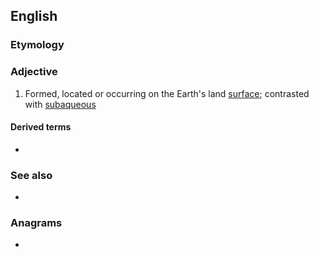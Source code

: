 ==English==

===Etymology===
{{prefix|en|sub|aerial}}

===Adjective===
{{wikipedia}}
{{en-adj|-}}

# {{lb|en|geology}} Formed, located or occurring on the Earth's land [[surface]]; contrasted with [[subaqueous]]

====Derived terms====
* {{l|en|subaerially}}

===See also===
* {{l|en|submarine}}

===Anagrams===
* {{anagrams|en|abelisaur}}